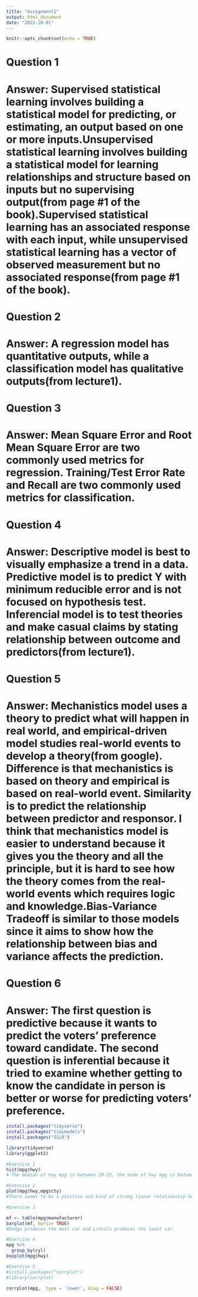 ```yaml
---
title: "Assignment1"
output: html_document
date: "2022-10-01"
---
```


```r
knitr::opts_chunk$set(echo = TRUE)
```

# Question 1
# Answer: Supervised statistical learning involves building a     statistical model for predicting, or estimating, an output based on one or more inputs.Unsupervised statistical learning involves building a statistical model for learning relationships and structure based on inputs but no supervising output(from page #1 of the book).Supervised statistical learning has an associated response with each input, while unsupervised statistical learning has a vector of observed measurement but no associated response(from page #1 of the book).

# Question 2
# Answer: A regression model has quantitative outputs, while a classification model has qualitative outputs(from lecture1).

# Question 3
# Answer: Mean Square Error and Root Mean Square Error are two commonly used metrics for regression. Training/Test Error Rate and Recall are two commonly used metrics for classification.

# Question 4
# Answer: Descriptive model is best to visually emphasize a trend in a data. Predictive model is to predict Y with minimum reducible error and is not focused on hypothesis test. Inferencial model is to test theories and make casual claims by stating relationship between outcome and predictors(from lecture1).

# Question 5
# Answer: Mechanistics model uses a theory to predict what will happen in real world, and empirical-driven model studies real-world events to develop a theory(from google). Difference is that mechanistics is based on theory and empirical is based on real-world event. Similarity is to predict the relationship between predictor and responsor. I think that mechanistics model is easier to understand because it gives you the theory and all the principle, but it is hard to see how the theory comes from the real-world events which requires logic and knowledge.Bias-Variance Tradeoff is similar to those models since it aims to show how the relationship between bias and variance affects the prediction.

# Question 6
# Answer: The first question is predictive because it wants to predict the voters' preference toward candidate. The second question is inferential because it tried to examine whether getting to know the candidate in person is better or worse for predicting voters' preference. 

```r
install.packages("tidyverse")
install.packages("tidymodels")
install.packages("ISLR")
```
```r
library(tidyverse)
library(ggplot2)
```
```r
#Exercise 1
hist(mpg$hwy)
# The median of hwy mpg is between 20-25, the mode of hwy mpg is between 25-30, and most of the hwy mpg falls into 15-20 and 25-30.
```
```r
#Exercise 2
plot(mpg$hwy,mpg$cty)
#There seems to be a positive and kind of strong linear relationship between hwy and cty. This means that hwy and cty might be positive correlated, with increased hwy cty increased as well.
```

```r
#Exercise 3

mf <- table(mpg$manufacturer)
barplot(mf, horiz= TRUE)
#Dodge produces the most car and Lincoln produces the least car.

```
```r
#Exercise 4
mpg %>% 
  group_by(cyl)
boxplot(mpg$hwy)
```

```r
#Exercise 5
#install.packages("corrplot")
#library(corrplot)

corrplot(mpg,  type = 'lower', diag = FALSE)
```






